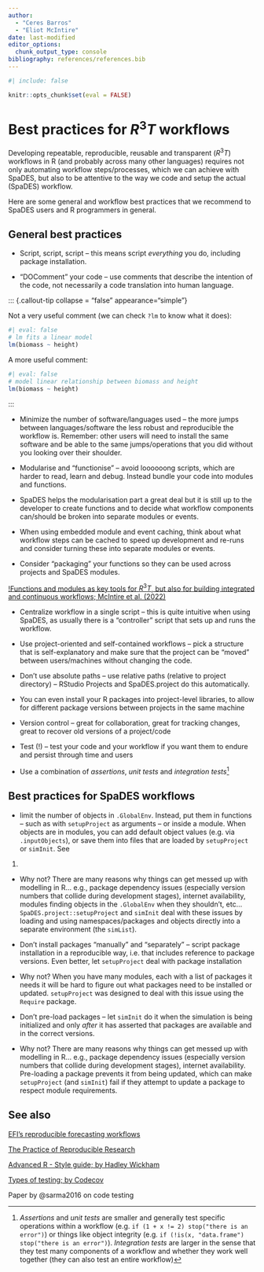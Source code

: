 ```yaml
---
author: 
  - "Ceres Barros"
  - "Eliot McIntire"
date: last-modified
editor_options:
  chunk_output_type: console
bibliography: references/references.bib
---
```


```r
#| include: false

knitr::opts_chunk$set(eval = FALSE)
```

# Best practices for $R^3T$ workflows {.unnumbered}

Developing repeatable, reproducible, reusable and transparent ($R^3T$)
workflows in R (and probably across many other languages) requires not
only automating workflow steps/processes, which we can achieve with
SpaDES, but also to be attentive to the way we code and setup the actual
(SpaDES) workflow.

Here are some general and workflow best practices that we recommend to
SpaDES users and R programmers in general.

## General best practices

-   Script, script, script -- this means script *everything* you do,
    including package installation.

-   "DOComment" your code -- use comments that describe the intention of
    the code, not necessarily a code translation into human language.

::: {.callout-tip collapse = "false" appearance="simple"}

Not a very useful comment (we can check `?lm` to know what it does):

```r
#| eval: false
# lm fits a linear model
lm(biomass ~ height)
```

A more useful comment:

```r
#| eval: false
# model linear relationship between biomass and height
lm(biomass ~ height)
```

:::

-   Minimize the number of software/languages used -- the more jumps
    between languages/software the less robust and reproducible the
    workflow is. Remember: other users will need to install the same
    software and be able to the same jumps/operations that you did
    without you looking over their shoulder.

-   Modularise and "functionise" -- avoid loooooong scripts, which are
    harder to read, learn and debug. Instead bundle your code into
    modules and functions.

-   SpaDES helps the modularisation part a great deal but it is still up
    to the developer to create functions and to decide what workflow
    components can/should be broken into separate modules or events.

-   When using embedded module and event caching, think about what
    workflow steps can be cached to speed up development and re-runs and
    consider turning these into separate modules or events.

-   Consider "packaging" your functions so they can be used across
    projects and SpaDES modules.

[!Functions and modules as key tools for $R^3T$, but also for building
integrated and continuous workflows; McIntire et al.
(2022)](https://onlinelibrary.wiley.com/cms/asset/680b22bc-1a97-4ab6-8f90-6fd1557e9e27/ele13994%20-fig-0001-m.jpg)

-   Centralize workflow in a single script -- this is quite intuitive
    when using SpaDES, as usually there is a "controller" script that
    sets up and runs the workflow.

-   Use project-oriented and self-contained workflows -- pick a
    structure that is self-explanatory and make sure that the project
    can be "moved" between users/machines without changing the code.

-   Don't use absolute paths -- use relative paths (relative to project
    directory) -- RStudio Projects and SpaDES.project do this
    automatically.

-   You can even install your R packages into project-level libraries,
    to allow for different package versions between projects in the same
    machine

-   Version control -- great for collaboration, great for tracking
    changes, great to recover old versions of a project/code

-   Test (!) -- test your code and your workflow if you want them to
    endure and persist through time and users

-   Use a combination of *assertions*, *unit tests* and *integration
    tests*[^1]

## Best practices for SpaDES workflows

-   limit the number of objects in `.GlobalEnv`. Instead, put them in
    functions -- such as with `setupProject` as arguments -- or inside a
    module. When objects are in modules, you can add default object
    values (e.g. via `.inputObjects`), or save them into files that are
    loaded by `setupProject` or `simInit`. See

1.  

-   Why not? There are many reasons why things can get messed up with
    modelling in R... e.g., package dependency issues (especially
    version numbers that collide during development stages), internet
    availability, modules finding objects in the `.GlobalEnv` when they
    shouldn't, etc... `SpaDES.project::setupProject` and `simInit` deal
    with these issues by loading and using namespaces/packages and
    objects directly into a separate environment (the `simList`).

-   Don't install packages "manually" and "separately" -- script package
    installation in a reproducible way, i.e. that includes reference to
    package versions. Even better, let `setupProject` deal with package
    installation

-   Why not? When you have many modules, each with a list of packages it
    needs it will be hard to figure out what packages need to be
    installed or updated. `setupProject` was designed to deal with this
    issue using the `Require` package.

-   Don't pre-load packages -- let `simInit` do it when the simulation
    is being initialized and only *after* it has asserted that packages
    are available and in the correct versions.

-   Why not? There are many reasons why things can get messed up with
    modelling in R... e.g., package dependency issues (especially
    version numbers that collide during development stages), internet
    availability. Pre-loading a package prevents it from being updated,
    which can make `setupProject` (and `simInit`) fail if they attempt
    to update a package to respect module requirements.

## See also

[EFI's reproducible forecasting
workflows](https://ecoforecast.org/reproducible-forecasting-workflows/)

[The Practice of Reproducible
Research](http://www.practicereproducibleresearch.org/)

[Advanced R - Style guide; by Hadley
Wickham](http://adv-r.had.co.nz/Style.html)

[Types of testing; by
Codecov](https://about.codecov.io/blog/types-of-testing-unit-vs-integration/)

Paper by @sarma2016 on code testing

[^1]: *Assertions* and *unit tests* are smaller and generally test
    specific operations within a workflow (e.g.
    `if (1 + x != 2) stop("there is an error")`) or things like object
    integrity (e.g.
    `if (!is(x, "data.frame") stop("there is an error")`). *Integration
    tests* are larger in the sense that they test many components of a
    workflow and whether they work well together (they can also test an
    entire workflow)
